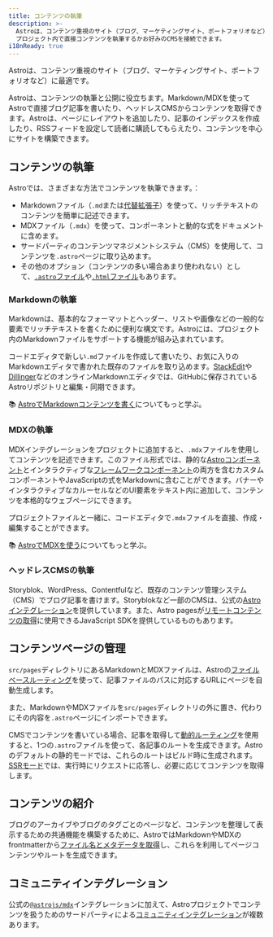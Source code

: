 ```yaml
---
title: コンテンツの執筆
description: >-
  Astroは、コンテンツ重視のサイト（ブログ、マーケティングサイト、ポートフォリオなど）に最適です。
  プロジェクト内で直接コンテンツを執筆するかお好みのCMSを接続できます。
i18nReady: true
---
```

Astroは、コンテンツ重視のサイト（ブログ、マーケティングサイト、ポートフォリオなど）に最適です。

Astroは、コンテンツの執筆と公開に役立ちます。Markdown/MDXを使ってAstroで直接ブログ記事を書いたり、ヘッドレスCMSからコンテンツを取得できます。Astroは、ページにレイアウトを追加したり、記事のインデックスを作成したり、RSSフィードを設定して読者に購読してもらえたり、コンテンツを中心にサイトを構築できます。

## コンテンツの執筆

Astroでは、さまざまな方法でコンテンツを執筆できます。：
- Markdownファイル（`.md`または[代替拡張子](/ja/guides/markdown-content/)）を使って、リッチテキストのコンテンツを簡単に記述できます。
- MDXファイル（`.mdx`）を使って、コンポーネントと動的な式をドキュメントに含めます。
- サードパーティのコンテンツマネジメントシステム（CMS）を使用して、コンテンツを`.astro`ページに取り込めます。
- その他のオプション（コンテンツの多い場合あまり使われない）として、[`.astro`ファイル](/ja/basics/astro-pages/#astroページ)や[`.html`ファイル](/ja/basics/astro-pages/#htmlページ)もあります。

### Markdownの執筆
Markdownは、基本的なフォーマットとヘッダー、リストや画像などの一般的な要素でリッチテキストを書くために便利な構文です。Astroには、プロジェクト内のMarkdownファイルをサポートする機能が組み込まれています。

コードエディタで新しい`.md`ファイルを作成して書いたり、お気に入りのMarkdownエディタで書かれた既存のファイルを取り込めます。[StackEdit](https://stackedit.io/)や[Dillinger](https://dillinger.io)などのオンラインMarkdownエディタでは、GitHubに保存されているAstroリポジトリと編集・同期できます。

📚 [AstroでMarkdownコンテンツを書く](/ja/guides/markdown-content/)についてもっと学ぶ。

### MDXの執筆
MDXインテグレーションをプロジェクトに追加すると、`.mdx`ファイルを使用してコンテンツを記述できます。このファイル形式では、静的な[Astroコンポーネント](/ja/basics/astro-components/)とインタラクティブな[フレームワークコンポーネント](/ja/basics/framework-components/)の両方を含むカスタムコンポーネントやJavaScriptの式をMarkdownに含むことができます。バナーやインタラクティブなカルーセルなどのUI要素をテキスト内に追加して、コンテンツを本格的なウェブページにできます。

プロジェクトファイルと一緒に、コードエディタで`.mdx`ファイルを直接、作成・編集することができます。

📚 [AstroでMDXを使う](/ja/guides/integrations-guide/mdx/)についてもっと学ぶ。

### ヘッドレスCMSの執筆

Storyblok、WordPress、Contentfulなど、既存のコンテンツ管理システム（CMS）でブログ記事を書けます。Storyblokなど一部のCMSは、公式の[Astroインテグレーション](https://www.storyblok.com/mp/announcing-storyblok-astro)を提供しています。また、Astro pagesが[リモートコンテンツの取得](/ja/guides/data-fetching/)に使用できるJavaScript SDKを提供しているものもあります。

## コンテンツページの管理

`src/pages`ディレクトリにあるMarkdownとMDXファイルは、Astroの[ファイルベースルーティング](/ja/basics/routing/)を使って、記事ファイルのパスに対応するURLにページを自動生成します。

また、MarkdownやMDXファイルを`src/pages`ディレクトリの外に置き、代わりにその内容を`.astro`ページにインポートできます。

CMSでコンテンツを書いている場合、記事を取得して[動的ルーティング](/ja/basics/routing/#動的ルーティング)を使用すると、1つの`.astro`ファイルを使って、各記事のルートを生成できます。Astroのデフォルトの静的モードでは、これらのルートはビルド時に生成されます。[SSRモード](/ja/guides/server-side-rendering/)では、実行時にリクエストに応答し、必要に応じてコンテンツを取得します。

## コンテンツの紹介

ブログのアーカイブやブログのタグごとのページなど、コンテンツを整理して表示するための共通機能を構築するために、AstroではMarkdownやMDXのfrontmatterから[ファイル名とメタデータを取得](/ja/reference/api-reference/#astroglob)し、これらを利用してページコンテンツやルートを生成できます。

## コミュニティインテグレーション

公式の[`@astrojs/mdx`](/ja/guides/integrations-guide/mdx/)インテグレーションに加えて、Astroプロジェクトでコンテンツを扱うためのサードパーティによる[コミュニティインテグレーション](https://astro.build/integrations/css+ui/?q=content)が複数あります。

